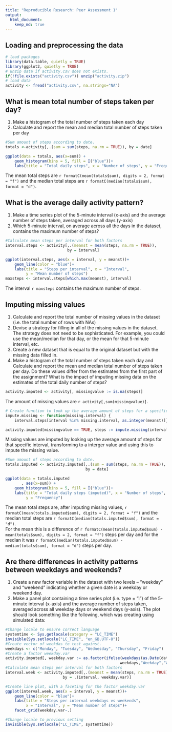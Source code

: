 ```yaml
---
title: "Reproducible Research: Peer Assessment 1"
output: 
  html_document:
    keep_md: true
---
```



## Loading and preprocessing the data
```r
# load packages
library(data.table, quietly = TRUE)
library(ggplot2, quietly = TRUE)
# unzip data if activity.csv does not exists.
if(!file.exists("activity.csv")) unzip("activity.zip")
# load data
activity <- fread("activity.csv", na.strings="NA")

```
## What is mean total number of steps taken per day?
1. Make a histogram of the total number of steps taken each day
2. Calculate and report the mean and median total number of steps taken per day 
```r
#Sum amount of steps according to date.
totals <-activity[,.(sum = sum(steps, na.rm = TRUE)), by = date]

ggplot(data = totals, aes(x=sum)) +
    geom_histogram(bins = 5, fill = I("blue"))+
    labs(title = "Total daily steps", x = "Number of steps", y = "Frequency")
```

The mean total steps are `r formatC(mean(totals$sum), digits = 2, format = "f")`
and the median total steps are 
`r formatC(median(totals$sum), format = "d")`.

## What is the average daily activity pattern?
1. Make a time series plot of the 5-minute interval (x-axis) and the average 
number of steps taken, averaged across all days (y-axis)  
2. Which 5-minute interval, on average across all the days in the dataset, 
contains the maximum number of steps?  
```r
#Calculate mean steps per interval for both factors
interval.steps <- activity[,.(meanst = mean(steps, na.rm = TRUE)), 
                           by = interval]

ggplot(interval.steps, aes(x = interval, y = meanst))+
    geom_line(color = "blue")+
    labs(title = "Steps per interval", x = "Interval", 
         y = "Mean number of steps")
maxsteps <- interval.steps[which.max(meanst), interval]
```

The interval `r maxsteps` contains the maximum number of steps.

## Imputing missing values
1. Calculate and report the total number of missing values in the dataset
(i.e. the total number of rows with NAs)  
2. Devise a strategy for filling in all of the missing values in the dataset. 
The strategy does not need to be sophisticated. For example, you could use the 
mean/median for that day, or the mean for that 5-minute interval, etc.  
3. Create a new dataset that is equal to the original dataset but with the 
missing data filled in.
4. Make a histogram of the total number of steps taken each day and Calculate 
and report the mean and median total number of steps taken per day. Do these 
values differ from the estimates from the first part of the assignment? What is 
the impact of imputing missing data on the estimates of the total daily number 
of steps?

```r
activity.imputed <- activity[, missingvalue := is.na(steps)]
```
The amount of missing values are `r activity[,sum(missingvalue)]`.  

```r
# Create function to look up the average amount of steps for a specific interval
impute.missing <- function(missing.interval) {
    interval.steps[interval %in% missing.interval, as.integer(meanst)]}

activity.imputed[missingvalue == TRUE, steps := impute.missing(interval)]
```

Missing values are imputed by looking up the average amount of steps for that
specific interval, transforming to a interger value and using this to impute the
missing value.

```r
#Sum amount of steps according to date.
totals.imputed <- activity.imputed[,.(sum = sum(steps, na.rm = TRUE)), 
                                   by = date]

ggplot(data = totals.imputed
       , aes(x=sum)) +
    geom_histogram(bins = 5, fill = I("blue"))+
    labs(title = "Total daily steps (imputed)", x = "Number of steps", 
         y = "Frequency")
```

The mean total steps are, after imputing missing values, 
`r formatC(mean(totals.imputed$sum), digits = 2, format = "f")`
and the median total steps are 
`r formatC(median(totals.imputed$sum), format = "d")`.  
For the mean this is a difference of 
`r formatC(mean(totals.imputed$sum) - mean(totals$sum), digits = 2, format = "f")` 
steps per day and for the median it was 
`r formatC(median(totals.imputed$sum) - median(totals$sum), format = "d")`
steps per day.

## Are there differences in activity patterns between weekdays and weekends?
1. Create a new factor variable in the dataset with two levels – “weekday” and 
“weekend” indicating whether a given date is a weekday or weekend day.
2. Make a panel plot containing a time series plot (i.e. type = "l") of the 
5-minute interval (x-axis) and the average number of steps taken, averaged 
across all weekday days or weekend days (y-axis). The plot should look something
like the following, which was creating using simulated data:
```r
#Change locale to ensure correct language
systemtime <- Sys.getlocale(category = "LC_TIME")
invisible(Sys.setlocale("LC_TIME", "en_GB.UTF-8"))
#Create vector of weekdas to test against.
weekdays <- c("Monday", "Tuesday", "Wednesday", "Thursday", "Friday")
#Create a factor weekday.var
activity.imputed[, weekday.var := as.factor(ifelse(weekdays(as.Date(date)) %in%
                                                  weekdays,"Weekday","Weekend"))]
#Calculate mean steps per interval for both factors
interval.week <- activity.imputed[,.(meanst = mean(steps, na.rm = TRUE)),
                         by = .(interval, weekday.var)]

#Create line plot, with a faceting for the factor weekday.var
ggplot(interval.week, aes(x = interval, y = meanst))+
    geom_line(color = "blue")+
    labs(title = "Steps per interval weekdays vs weekends",
         x = "Interval", y = "Mean number of steps")+
    facet_grid(weekday.var~.)

#Change locale to previous setting
invisible(Sys.setlocale("LC_TIME", systemtime))
```